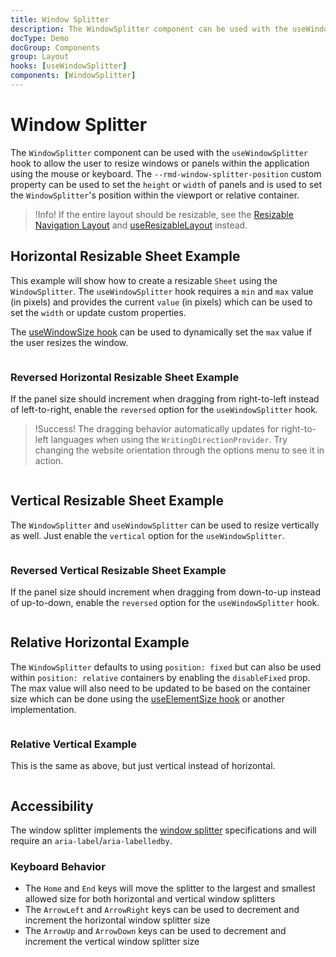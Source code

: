 ```yaml
---
title: Window Splitter
description: The WindowSplitter component can be used with the useWindowSplitter hook to allow the user to resize windows or panels within the application using the mouse or keyboard. The --rmd-window-splitter-position custom property can be used to set the height or width of panels and is used to set the WindowSplitter's position within the viewport or relative container.
docType: Demo
docGroup: Components
group: Layout
hooks: [useWindowSplitter]
components: [WindowSplitter]
---
```


# Window Splitter

The `WindowSplitter` component can be used with the `useWindowSplitter` hook to
allow the user to resize windows or panels within the application using the
mouse or keyboard. The `--rmd-window-splitter-position` custom property can be
used to set the `height` or `width` of panels and is used to set the
`WindowSplitter`'s position within the viewport or relative container.

> !Info! If the entire layout should be resizable, see the
> [Resizable Navigation Layout](http://localhost:3000/getting-started/layout#resizable-navigation-layout) and
> [useResizableLayout](/hooks/use-resizable-layout) instead.

## Horizontal Resizable Sheet Example

This example will show how to create a resizable `Sheet` using the
`WindowSplitter`. The `useWindowSplitter` hook requires a `min` and `max` value
(in pixels) and provides the current `value` (in pixels) which can be used to
set the `width` or update custom properties.

The [useWindowSize hook](/hooks/use-window-size) can be used to dynamically set
the `max` value if the user resizes the window.

```demo source="./HorizontalResizableSheetExample.tsx"

```

### Reversed Horizontal Resizable Sheet Example

If the panel size should increment when dragging from right-to-left instead of
left-to-right, enable the `reversed` option for the `useWindowSplitter` hook.

> !Success! The dragging behavior automatically updates for right-to-left
> languages when using the `WritingDirectionProvider`. Try changing the website
> orientation through the options menu to see it in action.

```demo source="./ReversedHorizontalResizableSheetExample.tsx"

```

## Vertical Resizable Sheet Example

The `WindowSplitter` and `useWindowSplitter` can be used to resize vertically
as well. Just enable the `vertical` option for the `useWindowSplitter`.

```demo source="./VerticalResizableSheetExample.tsx"

```

### Reversed Vertical Resizable Sheet Example

If the panel size should increment when dragging from down-to-up instead of
up-to-down, enable the `reversed` option for the `useWindowSplitter` hook.

```demo source="./ReversedVerticalResizableSheetExample.tsx"

```

## Relative Horizontal Example

The `WindowSplitter` defaults to using `position: fixed` but can also be used
within `position: relative` containers by enabling the `disableFixed` prop. The
max value will also need to be updated to be based on the container size which
can be done using the [useElementSize hook](/hooks/use-element-size) or another implementation.

```demo source="./RelativeHorizontalExample.tsx"

```

### Relative Vertical Example

This is the same as above, but just vertical instead of horizontal.

```demo source="./RelativeVerticalExample.tsx"

```

## Accessibility

The window splitter implements the [window
splitter](https://www.w3.org/WAI/ARIA/apg/patterns/windowsplitter/)
specifications and will require an `aria-label`/`aria-labelledby`.

### Keyboard Behavior

- The `Home` and `End` keys will move the splitter to the largest and smallest
  allowed size for both horizontal and vertical window splitters
- The `ArrowLeft` and `ArrowRight` keys can be used to decrement and increment
  the horizontal window splitter size
- The `ArrowUp` and `ArrowDown` keys can be used to decrement and increment the
  vertical window splitter size
